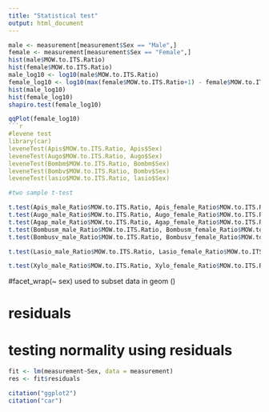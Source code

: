 ```yaml
---
title: "Statistical test"
output: html_document
---
```

```r
male <- measurement[measurement$Sex == "Male",]
female <- measurement[measurement$Sex == "Female",]
hist(male$MOW.to.ITS.Ratio)
hist(female$MOW.to.ITS.Ratio)
male_log10 <- log10(male$MOW.to.ITS.Ratio)
female_log10 <- log10(max(female$MOW.to.ITS.Ratio+1) - female$MOW.to.ITS.Ratio)
hist(male_log10)
hist(female_log10)
shapiro.test(female_log10)

qqPlot(female_log10)
```r
#levene test 
library(car)
leveneTest(Apis$MOW.to.ITS.Ratio, Apis$Sex)
leveneTest(Augo$MOW.to.ITS.Ratio, Augo$Sex)
leveneTest(Bombm$MOW.to.ITS.Ratio, Bombm$Sex)
leveneTest(Bombv$MOW.to.ITS.Ratio, Bombv$Sex)
leveneTest(lasio$MOW.to.ITS.Ratio, lasio$Sex)
```
```r
#two sample t-test

t.test(Apis_male_Ratio$MOW.to.ITS.Ratio, Apis_female_Ratio$MOW.to.ITS.Ratio, var.equal = TRUE)
t.test(Augo_male_Ratio$MOW.to.ITS.Ratio, Augo_female_Ratio$MOW.to.ITS.Ratio, var.equal = TRUE)
t.test(Agap_male_Ratio$MOW.to.ITS.Ratio, Agap_female_Ratio$MOW.to.ITS.Ratio, var.equal = TRUE)
t.test(Bombusm_male_Ratio$MOW.to.ITS.Ratio, Bombusm_female_Ratio$MOW.to.ITS.Ratio, var.equal = TRUE)
t.test(Bombusv_male_Ratio$MOW.to.ITS.Ratio, Bombusv_female_Ratio$MOW.to.ITS.Ratio, var.equal = TRUE)

t.test(Lasio_male_Ratio$MOW.to.ITS.Ratio, Lasio_female_Ratio$MOW.to.ITS.Ratio, var.equal = TRUE)

t.test(Xylo_male_Ratio$MOW.to.ITS.Ratio, Xylo_female_Ratio$MOW.to.ITS.Ratio, var.equal = TRUE)
```
#facet_wrap(~ sex) used to subset data in geom ()


# residuals
# testing normality using residuals
```r
fit <- lm(measurement~Sex, data = measurement)
res <- fit$residuals 

citation("ggplot2")
citation("car")
```

